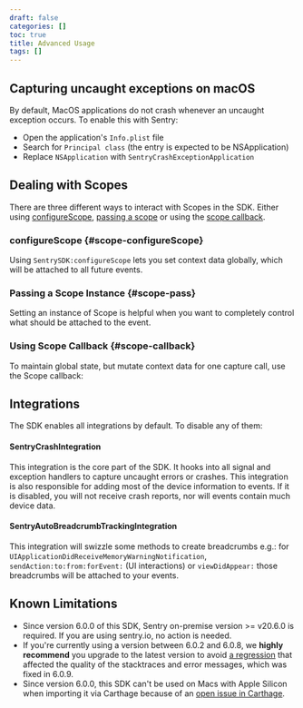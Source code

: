 ```yaml
---
draft: false
categories: []
toc: true
title: Advanced Usage
tags: []
---
```


## Capturing uncaught exceptions on macOS

By default, MacOS applications do not crash whenever an uncaught exception occurs. To enable this with Sentry:

- Open the application's `Info.plist` file
- Search for `Principal class` (the entry is expected to be NSApplication)
- Replace `NSApplication` with `SentryCrashExceptionApplication`

## Dealing with Scopes

There are three different ways to interact with Scopes in the SDK. Either using [configureScope](#scope-configureScope), [passing a scope](#scope-pass) or using the [scope callback](#scope-callback).

### configureScope {#scope-configureScope}

Using `SentrySDK:configureScope` lets you set context data globally, which will be attached to all future events.

<PlatformContent includePath="configure-scope" />

### Passing a Scope Instance {#scope-pass}

Setting an instance of Scope is helpful when you want to completely control what should be attached to the event.

<PlatformContent includePath="cocoa/pass-scope" />

### Using Scope Callback {#scope-callback}

To maintain global state, but mutate context data for one capture call, use the Scope callback:

<PlatformContent includePath="cocoa/scope-callback" />

## Integrations

The SDK enables all integrations by default. To disable any of them:

<PlatformContent includePath="cocoa/integrations" />

#### SentryCrashIntegration

This integration is the core part of the SDK. It hooks into all signal and exception handlers to capture uncaught errors or crashes. This integration is also responsible for adding most of the device information to events. If it is disabled, you will not receive crash reports, nor will events contain much device data.

#### SentryAutoBreadcrumbTrackingIntegration

This integration will swizzle some methods to create breadcrumbs e.g.: for `UIApplicationDidReceiveMemoryWarningNotification`, `sendAction:to:from:forEvent:` (UI interactions) or `viewDidAppear:` those breadcrumbs will be attached to your events.

## Known Limitations

- Since version 6.0.0 of this SDK, Sentry on-premise version >= v20.6.0 is required. If you are using sentry.io, no action is needed.
- If you're currently using a version between 6.0.2 and 6.0.8, we **highly recommend** you upgrade to the latest version to avoid [a regression](https://github.com/getsentry/sentry-cocoa/pull/786) that affected the quality of the stacktraces and error messages, which was fixed in 6.0.9.
- Since version 6.0.0, this SDK can't be used on Macs with Apple Silicon when importing it via Carthage because of an [open issue in Carthage](https://github.com/Carthage/Carthage/issues/3019).
